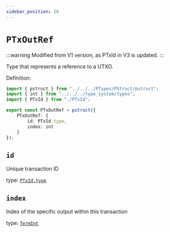 ```yaml
---
sidebar_position: 20
---
```


# `PTxOutRef`

:::warning
Modified from V1 version, as PTxId in V3 is updated.
:::

Type that represents a reference to a UTXO.

Definition:

```ts
import { pstruct } from "../../../PTypes/PStruct/pstruct";
import { int } from "../../../type_system/types";
import { PTxId } from "./PTxId";

export const PTxOutRef = pstruct({
    PTxOutRef: {
        id: PTxId.type,
        index: int
    }
});
```

## `id`

Unique transaction ID

type: [`PTxId.type`](./PTxId)

## `index`

Index of the specific output within this transaction

type: [`TermInt`](../../stdlib/TermInt)